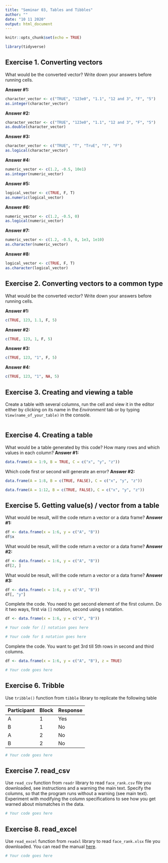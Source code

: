 ```yaml
---
title: "Seminar 03, Tables and Tibbles"
author: ""
date: "10 11 2020"
output: html_document
---
```


```r
knitr::opts_chunk$set(echo = TRUE)

library(tidyverse)
```

## Exercise 1. Converting vectors
What would be the converted vector? Write down your answers before running cells. 

**Answer #1:**
```r
character_vector <- c("TRUE", "123e0", "1.1", "12 and 3", "F", "5")
as.integer(character_vector)
```

**Answer #2:**
```r
character_vector <- c("TRUE", "123e0", "1.1", "12 and 3", "F", "5")
as.double(character_vector)
```

**Answer #3:**
```r
character_vector <- c("TRUE", "T", "TruE", "f", "F")
as.logical(character_vector)
```

**Answer #4:**
```r
numeric_vector <- c(1.2, -0.5, 10e1)
as.integer(numeric_vector)
```

**Answer #5:**
```r
logical_vector <- c(TRUE, F, T)
as.numeric(logical_vector)
```

**Answer #6:**
```r
numeric_vector <- c(1.2, -0.5, 0)
as.logical(numeric_vector)
```

**Answer #7:**
```r
numeric_vector <- c(1.2, -0.5, 0, 1e3, 1e10)
as.character(numeric_vector)
```

**Answer #8:**
```r
logical_vector <- c(TRUE, F, T)
as.character(logical_vector)
```

## Exercise 2. Converting vectors to a common type
What would be the converted vector? Write down your answers before running cells. 

**Answer #1:**
```r
c(TRUE, 123, 1.1, F, 5)
```
**Answer #2:**
```r
c(TRUE, 123, 1, F, 5)
```

**Answer #3:**
```r
c(TRUE, 123, "1", F, 5)
```

**Answer #4:**
```r
c(TRUE, 123, "1", NA, 5)
```

## Exercise 3. Creating and viewing a table
Create a table with several columns, run the cell and view it in the editor either by clicking on its name in the _Environment_ tab or by typing `View(name_of_your_table)` in the console.
```r
```

## Exercise 4. Creating a table
What would be a table generated by this code? How many rows and which values in each column? 
**Answer #1: **
```r
data.frame(A = 1:9, B = TRUE, C = c("x", "y", "z"))
```

Which code first or second will generate an error?
**Answer #2: **
```r
data.frame(A = 1:8, B = c(TRUE, FALSE), C = c("x", "y", "z"))

data.frame(A = 1:12, B = c(TRUE, FALSE), C = c("x", "y", "z"))
```

## Exercise 5. Getting value(s) / vector from a table

What would be result, will the code return a vector or a data frame? 
**Answer #1:**
```r
df <- data.frame(x = 1:6, y = c("A", "B"))
df$x
```
What would be result, will the code return a vector or a data frame? 
**Answer #2:**
```r
df <- data.frame(x = 1:6, y = c("A", "B"))
df[2, ]
```
What would be result, will the code return a vector or a data frame? 
**Answer #3:**
```r
df <- data.frame(x = 1:6, y = c("A", "B"))
df[, "y"]
```

Complete the code. You need to get second element of the first column. Do it two ways, first via `[]` notation, second using `$` notation.
```r
df <- data.frame(x = 1:6, y = c("A", "B"))

# Your code for [] notation goes here

# Your code for $ notation goes here

```

Complete the code. You want to get 3rd till 5th rows in second and third columns.
```r
df <- data.frame(x = 1:6, y = c("A", "B"), z = TRUE)

# Your code goes here
```

## Exercise 6. Tribble
Use `tribble()` function from `tibble` library to replicate the following table

| Participant | Block | Response |
| ----------- | ----- | -------- |
| A           | 1     | Yes      |
| B           | 1     | No       |
| A           | 2     | No       |
| B           | 2     | No       |

```r
# Your code goes here
```

## Exercise 7. read_csv

Use `read_csv` function from `readr` library to read `face_rank.csv` file you downloaded, see instructions and a warning the main text. Specify the columns, so that the program runs without a warning (see main text). Experiment with modifying the column specifications to see how you get warned about mismatches in the data.

```r
# Your code goes here
```

## Exercise 8. read_excel

Use `read_excel` function from `readxl` library to read `face_rank.xlsx` file you downloaded. You can read the manual [here](https://readxl.tidyverse.org/reference/read_excel.html).

```r
# Your code goes here
```

